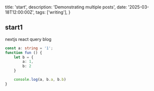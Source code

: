   title: 'start',
  description: 'Demonstrating multiple posts',
  date: '2025-03-18T12:00:00Z',
  tags: ['writing'],
}

## start1

nextjs react query blog
```ts
const a: string = '1';
function fun () {
    let b = {
        a: 1,
        b: 2
    }

    console.log(a, b.a, b.b)
}
```
